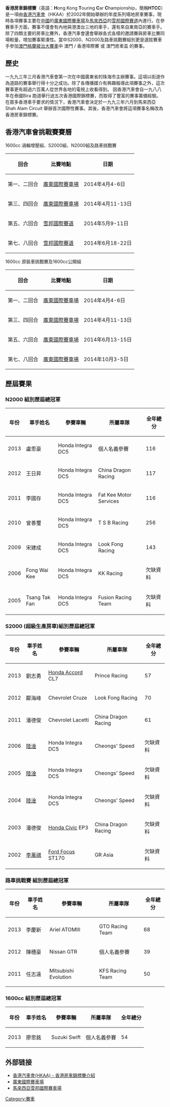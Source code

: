 '''香港房車錦標賽'''（英語：'''H'''ong Kong '''T'''ouring '''C'''ar '''C'''hampionship，簡稱'''HTCC'''）是一項由[[香港汽車會|香港汽車會]]（HKAA）於2002年開始舉辦的年度系列場地房車賽事，現時各項賽事主要在[[中國|中國]]的[[廣東國際賽車場|廣東國際賽車場]]及[[馬來西亞|馬來西亞]]的[[雪邦國際賽道|雪邦國際賽道]]內進行。在參賽車手方面，賽事不僅會有內地與港澳台三地的車手，還有來自東南亞的賽車手。除了四類主要的房車比賽外，香港汽車會還會舉辦各式各樣的邀請賽與房車比賽同場較量，增加賽事緊湊性。當中S2000、N2000及路車挑戰賽組別更是選拔賽車手參加[[澳門格蘭披治大賽車|澳門格蘭披治大賽車]]中 澳門 / 香港埠際賽 或 澳門房車盃 的賽事。

== 歷史 ==
一九九三年三月香港汽車會第一次在中國廣東省的珠海市主辦賽事。這項以街道作為道路的賽事舉行得十分之成功。除了各傳播媒介有興趣報導此項賽事之外，這次賽事更有超過六百萬人從世界各地的電視上收看得到。
因香港汽車會自一九八八年在泰國Bira 跑道舉行過五次香港國際錦標賽，而取得了豐富的賽事籌備經驗。在眾多香港車手要求的情況下，香港汽車會決定於一九九三年六月到馬來西亞Shah Alam Circuit 舉辦首次國際性賽事。其後，香港汽車會將這項賽事名稱改為香港房車錦標賽。

== 香港汽車會挑戰賽賽曆 ==

1600cc 渦輪增壓組、S2000組、N2000組及路車挑戰賽

{| class="wikitable"
|-
! 回合 !! 比賽地點 !! 日期
|-
| 第一、二回合 || {{flagicon|CHN}}[[廣東國際賽車場|廣東國際賽車場]] || 2014年4月4-6日
|-
| 第三、四回合 || {{flagicon|CHN}}[[廣東國際賽車場|廣東國際賽車場]] || 2014年4月11-13日
|-
| 第五、六回合 || {{flagicon|MYS}}[[雪邦國際賽道|雪邦國際賽道]] || 2014年5月9-11日
|-
| 第七、八回合 || {{flagicon|MYS}}[[雪邦國際賽道|雪邦國際賽道]] || 2014年6月18-22日
|}

1600cc 原裝車挑戰賽及1600cc公開組

{| class="wikitable"
|-
! 回合 !! 比賽地點 !! 日期
|-
| 第一、二回合 || {{flagicon|CHN}}[[廣東國際賽車場|廣東國際賽車場]] || 2014年4月4-6日
|-
| 第三、四回合 || {{flagicon|CHN}}[[廣東國際賽車場|廣東國際賽車場]] || 2014年4月11-13日
|-
| 第五、六回合 || {{flagicon|CHN}}[[廣東國際賽車場|廣東國際賽車場]] || 2014年6月13-15日
|-
| 第七、八回合 || {{flagicon|CHN}}[[廣東國際賽車場|廣東國際賽車場]] || 2014年10月3-5日
|}

== 歷屆賽果 ==

===N2000 組別歷屆總冠軍===

{| class="wikitable"
|-
! 年份 !! 車手姓名 !! 參賽車輛 !! 所屬車隊 !! 全年總分
|-
| 2013 || 盧思豪 || Honda Integra DC5 || 個人名義參賽 || 116
|-
| 2012 || 王日昇 || Honda Integra DC5 || China Dragon Racing || 117
|-
| 2011 || 李國存 || Honda Integra DC5 || Fat Kee Motor Services || 116
|-
| 2010 || 曾善璽 || Honda Integra DC5 || T S B Racing || 256
|-
| 2009 || 宋建成 || Honda Integra DC5 || Look Fong Racing || 143
|-
| 2006 || Fong Wai Kee || Honda Integra DC5 || KK Racing || 欠缺資料
|-
| 2005 || Tsang Tak Fan || Honda Integra DC5 || Fusion Racing Team || 欠缺資料
|}

===S2000 (超級生產房車)組別歷屆總冠軍===

{| class="wikitable"
|-
! 年份 !! 車手姓名 !! 參賽車輛 !! 所屬車隊 !! 全年總分
|-
| 2013 || 劉志勇 ||  [[Honda_Accord|Honda Accord]] CL7 || Prince Racing || 57
|-
| 2012 || 鄺海峰 || Chevrolet Cruze || Look Fong Racing || 70
|-
| 2011 || 潘德俊 || Chevrolet Lacetti || China Dragon Racing || 61
|-
| 2006 || [[陸淦|陸淦]] || Honda Integra DC5 || Cheongs' Speed || 欠缺資料
|-
| 2005 || [[陸淦|陸淦]] || Honda Integra DC5 || Cheongs' Speed || 欠缺資料
|-
| 2004 || [[陸淦|陸淦]] || Honda Integra DC5 || Cheongs' Speed || 欠缺資料
|-
| 2003 || 潘德俊 || [[Honda_Civic|Honda Civic]] EP3 || China Dragon Racing || 欠缺資料
|-
| 2002 || [[李萬祺|李萬祺]] || [[Ford_Focus|Ford Focus]] ST170 || GR Asia || 欠缺資料
|}

===路車挑戰賽 組別歷屆總冠軍===

{| class="wikitable"
|-
! 年份 !! 車手姓名 !! 參賽車輛 !! 所屬車隊 !! 全年總分
|-
| 2013 || 李慶新 || Ariel ATOMIII || GTO Racing Team || 68
|-
| 2012 || 陳穗豪 || Nissan GTR || 個人名義參賽 || 39
|-
| 2011 || 任志遠 || Mitsubishi Evolution || KFS Racing Team || 50
|}

===1600cc 組別歷屆總冠軍===

{| class="wikitable"
|-
! 年份 !! 車手姓名 !! 參賽車輛 !! 所屬車隊 !! 全年總分
|-
| 2013 || 廖思銘 || Suzuki Swift || 個人名義參賽 || 54
|}

==外部链接==
* [https://web.archive.org/web/20140327072516/http://www.hkaa.com.hk/tc/page.php?id=32#.UzFfp6iSytN/ 香港汽車會(HKAA) - 香港房車錦標賽介紹]
* [http://www.gicgd.com// 廣東國際賽車場]
* [https://web.archive.org/web/20140208042152/http://www.sepangcircuit.com/ 馬來西亞雪邦國際賽車場]

[[Category:賽車|Category:賽車]]